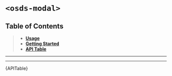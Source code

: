 

<Meta title="UI Components/️Modal [atom]/Web Component" />

# `<osds-modal>`

## Table of Contents
> - **[Usage](#usage)**
> - **[Getting Started](#getting-started)**
> - **[API Table](#api-table)**

<hr/>
<Usage />
<hr/>
<div id="api-table"><Description>{APITable}</Description></div>
